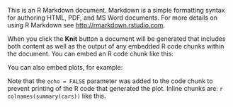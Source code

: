 <!--rmd_metadata
title: "Untitled"
output: html_document
rmd_metadata-->
This is an R Markdown document. Markdown is a simple formatting syntax
for authoring HTML, PDF, and MS Word documents. For more details on
using R Markdown see <http://rmarkdown.rstudio.com>.

When you click the **Knit** button a document will be generated that
includes both content as well as the output of any embedded R code
chunks within the document. You can embed an R code chunk like this:

<!--begin.keepcode```{r}
summary(cars)
```end.keepcode-->
You can also embed plots, for example:

<!--begin.keepcode```{r, echo=FALSE}
plot(cars)
```end.keepcode-->
Note that the `echo = FALSE` parameter was added to the code chunk to
prevent printing of the R code that generated the plot. Inline chunks
are: `r colnames(summary(cars))` like this.

